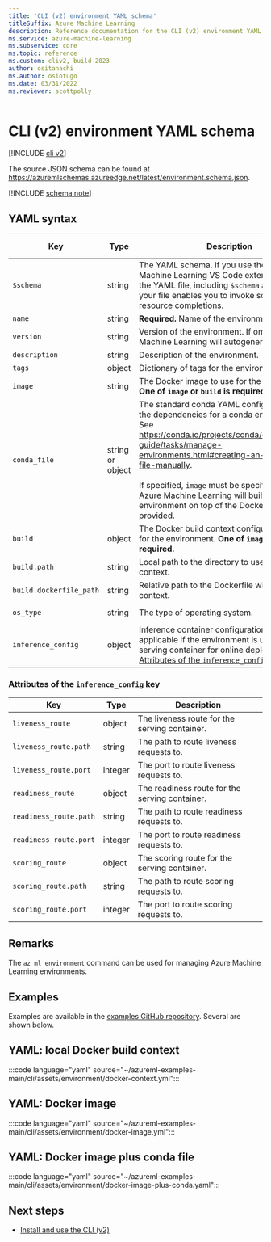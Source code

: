 ```yaml
---
title: 'CLI (v2) environment YAML schema'
titleSuffix: Azure Machine Learning
description: Reference documentation for the CLI (v2) environment YAML schema.
ms.service: azure-machine-learning
ms.subservice: core
ms.topic: reference
ms.custom: cliv2, build-2023
author: ositanachi
ms.author: osiotugo
ms.date: 03/31/2022
ms.reviewer: scottpolly
---
```


# CLI (v2) environment YAML schema

[!INCLUDE [cli v2](includes/machine-learning-cli-v2.md)]

The source JSON schema can be found at https://azuremlschemas.azureedge.net/latest/environment.schema.json.


[!INCLUDE [schema note](includes/machine-learning-preview-old-json-schema-note.md)]

## YAML syntax

| Key | Type | Description | Allowed values | Default value |
| --- | ---- | ----------- | -------------- | ------- |
| `$schema` | string | The YAML schema. If you use the Azure Machine Learning VS Code extension to author the YAML file, including `$schema` at the top of your file enables you to invoke schema and resource completions. | | |
| `name` | string | **Required.** Name of the environment. | | |
| `version` | string | Version of the environment. If omitted, Azure Machine Learning will autogenerate a version. | | |
| `description` | string | Description of the environment. | | |
| `tags` | object | Dictionary of tags for the environment. | | |
| `image` | string | The Docker image to use for the environment. **One of `image` or `build` is required.** | | |
| `conda_file` | string or object | The standard conda YAML configuration file of the dependencies for a conda environment. See https://conda.io/projects/conda/en/latest/user-guide/tasks/manage-environments.html#creating-an-environment-file-manually. <br> <br> If specified, `image` must be specified as well. Azure Machine Learning will build the conda environment on top of the Docker image provided. | | |
| `build` | object | The Docker build context configuration to use for the environment. **One of `image` or `build` is required.** | | |
| `build.path` | string | Local path to the directory to use as the build context. | | |
| `build.dockerfile_path` | string | Relative path to the Dockerfile within the build context. | | `Dockerfile` |
| `os_type` | string | The type of operating system. | `linux`, `windows` | `linux` |  
| `inference_config` | object | Inference container configurations. Only applicable if the environment is used to build a serving container for online deployments. See [Attributes of the `inference_config` key](#attributes-of-the-inference_config-key). | | |

### Attributes of the `inference_config` key

| Key | Type | Description |
| --- | ---- | ----------- |
| `liveness_route` | object | The liveness route for the serving container. |
| `liveness_route.path` | string | The path to route liveness requests to. |
| `liveness_route.port` | integer | The port to route liveness requests to. |
| `readiness_route` | object | The readiness route for the serving container. |
| `readiness_route.path` | string | The path to route readiness requests to. |
| `readiness_route.port` | integer | The port to route readiness requests to. |
| `scoring_route` | object | The scoring route for the serving container. |
| `scoring_route.path` | string | The path to route scoring requests to. |
| `scoring_route.port` | integer | The port to route scoring requests to. |

## Remarks

The `az ml environment` command can be used for managing Azure Machine Learning environments.

## Examples

Examples are available in the [examples GitHub repository](https://github.com/Azure/azureml-examples/tree/main/cli/assets/environment). Several are shown below.

## YAML: local Docker build context

:::code language="yaml" source="~/azureml-examples-main/cli/assets/environment/docker-context.yml":::

## YAML: Docker image

:::code language="yaml" source="~/azureml-examples-main/cli/assets/environment/docker-image.yml":::

## YAML: Docker image plus conda file

:::code language="yaml" source="~/azureml-examples-main/cli/assets/environment/docker-image-plus-conda.yaml":::

## Next steps

- [Install and use the CLI (v2)](how-to-configure-cli.md)
